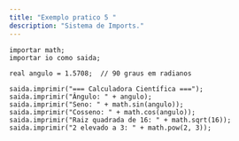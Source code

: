 ```yaml
---
title: "Exemplo pratico 5 "
description: "Sistema de Imports."
---
```

 
```lipo
importar math;
importar io como saida;

real angulo = 1.5708;  // 90 graus em radianos

saida.imprimir("=== Calculadora Científica ===");
saida.imprimir("Ângulo: " + angulo);
saida.imprimir("Seno: " + math.sin(angulo));
saida.imprimir("Cosseno: " + math.cos(angulo));
saida.imprimir("Raiz quadrada de 16: " + math.sqrt(16));
saida.imprimir("2 elevado a 3: " + math.pow(2, 3));

```